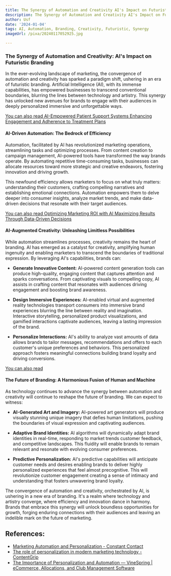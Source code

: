 ```yaml
---
title: The Synergy of Automation and Creativity AI's Impact on Futuristic Branding
description: The Synergy of Automation and Creativity AI's Impact on Futuristic Branding
author: Usf
date: '2024-01-04'
tags: AI, Automation, Branding, Creativity, Futuristic, Synergy
imageUrl: /pixa/20240117052925.jpg

---
```

### The Synergy of Automation and Creativity: AI's Impact on Futuristic Branding

In the ever-evolving landscape of  marketing, the convergence of automation and creativity has sparked a paradigm shift, ushering in an  era of futuristic branding. Artificial Intelligence (AI), with its immense capabilities, has empowered businesses to transcend conventional boundaries, blurring the lines between technology and artistry. This synergy has unlocked new avenues for brands to engage with their audiences in deeply personalized immersive and unforgettable ways.

[You can also read  AI-Empowered Patient Support Systems  Enhancing Engagement and Adherence to Treatment Plans](AI-Empowered%20Patient%20Support%20Systems%20Enhancing%20Engagement%20and%20Adherence%20to%20Treatment%20Plans)


#### AI-Driven Automation: The Bedrock  of Efficiency

Automation, facilitated  by AI has revolutionized marketing operations, streamlining  tasks and optimizing processes. From content  creation to campaign management, AI-powered tools have transformed  the way brands operate. By automating repetitive  time-consuming tasks, businesses can allocate  resources toward  more  strategic and creative endeavors,  fostering innovation and driving growth.

This newfound efficiency allows marketers to focus on  what truly matters: understanding their customers, crafting compelling narratives and establishing  emotional connections. Automation empowers them to delve  deeper into consumer insights, analyze market trends, and  make data-driven decisions that resonate with  their target audiences.

[You can also read Optimizing Marketing ROI with AI Maximizing Results Through Data-Driven Decisions](Optimizing%20Marketing%20ROI%20with%20AI%20Maximizing%20Results%20Through%20Data-Driven%20Decisions)


#### AI-Augmented  Creativity: Unleashing Limitless  Possibilities

While automation streamlines processes, creativity remains the heart of  branding. AI has emerged as  a catalyst for creativity, amplifying human ingenuity and enabling marketers  to transcend the boundaries  of traditional expression. By leveraging AI's capabilities, brands can:

- **Generate Innovative Content:** AI-powered content generation tools can produce high-quality, engaging content that captures attention and sparks conversations. From captivating visuals to compelling copy, AI assists in crafting content that resonates with audiences driving engagement and boosting brand awareness.

- **Design Immersive Experiences:** AI-enabled virtual and  augmented reality technologies transport consumers into immersive brand experiences blurring the line between reality and imagination. Interactive  storytelling, personalized  product visualizations, and gamified interactions  captivate audiences, leaving a lasting impression of the brand.

-  **Personalize Interactions:** AI's ability to analyze vast amounts of data allows brands to  tailor  messages, recommendations  and offers  to each customer's unique preferences and behaviors.  This  personalized approach fosters meaningful connections building  brand loyalty and driving conversions.

[You can also read ]()


#### The Future of Branding: A Harmonious  Fusion of Human and Machine

As  technology continues to advance the synergy between automation  and creativity will continue to reshape the future of branding. We can expect to witness:

- **AI-Generated Art and Imagery:** AI-powered art generators will produce visually  stunning  unique imagery that defies human limitations, pushing the boundaries of visual expression and captivating audiences.

- **Adaptive Brand Identities:** AI algorithms will dynamically adapt brand identities  in real-time, responding to market trends customer feedback, and competitive landscapes. This fluidity will enable brands to remain relevant  and resonate with evolving  consumer preferences.

- **Predictive Personalization:** AI's predictive capabilities  will anticipate customer needs and desires  enabling brands to deliver highly personalized experiences that feel almost precognitive. This will revolutionize customer engagement creating a sense of intimacy and understanding that  fosters  unwavering brand loyalty.

The convergence of  automation and creativity, orchestrated by AI,  is ushering in a new era of branding. It's a realm where technology  and artistry  converge, where  efficiency and innovation dance in harmony. Brands that embrace this synergy will unlock boundless opportunities for growth, forging enduring connections with their audiences and leaving an indelible mark on the future of marketing.

## References:
- [Marketing Automation and Personalization - Constant Contact](https://www.constantcontact.com/blog/how-to-make-marketing-automation-and-personalization-work-together/)
- [The role of personalization in modern marketing technology - ContentGrip](https://www.contentgrip.com/the-role-of-personalization-in-modern-marketing-technology-2/)
- [The Importance of Personalization and Automation — VineSpring | eCommerce, Allocations, and Club Management Software](https://www.vinespring.com/chapter-4-personalization-and-automation)
